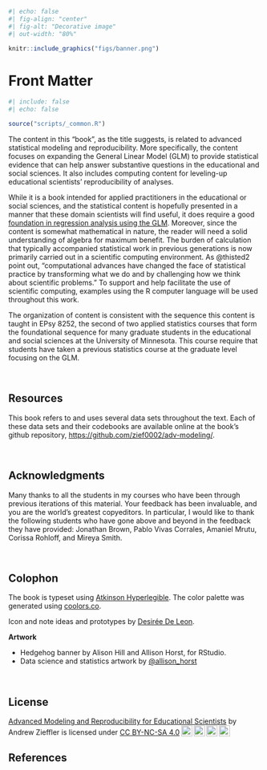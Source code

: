 

```r
#| echo: false
#| fig-align: "center"
#| fig-alt: "Decorative image"
#| out-width: "80%"

knitr::include_graphics("figs/banner.png")
```


# Front Matter {.unnumbered}

```r
#| include: false
#| echo: false

source("scripts/_common.R")
```

The content in this "book", as the title suggests, is related to advanced statistical modeling and reproducibility. More specifically, the content focuses on expanding the General Linear Model (GLM) to provide statistical evidence that can help answer substantive questions in the educational and social sciences. It also includes computing content for leveling-up educational scientists' reproducibility of analyses.


While it is a book intended for applied practitioners in the educational or social sciences, and the statistical content is hopefully presented in a manner that these domain scientists will find useful, it does require a good [foundation in regression analysis using the GLM](https://zief0002.github.io/modeling/). Moreover, since the content is somewhat mathematical in nature, the reader will need a solid understanding of algebra for maximum benefit. The burden of calculation that typically accompanied statistical work in previous generations is now primarily carried out in a scientific computing environment. As @thisted2 point out, "computational advances have changed the face of statistical practice by transforming what we do and by challenging how we think about scientific problems." To support and help facilitate the use of scientific computing, examples using the R computer language will be used throughout this work. 

The organization of content is consistent with the sequence this content is taught in EPsy 8252, the second of two applied statistics courses that form the foundational sequence for many graduate students in the educational and social sciences at the University of Minnesota. This course require that students have taken a previous statistics course at the graduate level focusing on the GLM. 


<!-- ```{r} -->
<!-- #| echo: false -->
<!-- #| out-width: "100%" -->
<!-- #| fig-alt: "The units are (1) Introduction to statistical computing, (2) Introduction to regression, (3) Regression inference, (4), Multiple regression, (5) Categorical predictors, and (6) Interaction effects." -->
<!-- knitr::include_graphics("figs/00-00-all-units.png") -->
<!-- ``` -->

<br />


## Resources

This book refers to and uses several data sets throughout the text. Each of these data sets and their codebooks are available online at the book's github repository, <https://github.com/zief0002/adv-modeling/>. 



<br />


## Acknowledgments

Many thanks to all the students in my courses who have been through previous iterations of this material. Your feedback has been invaluable, and you are the world's greatest copyeditors. In particular, I would like to thank the following students who have gone above and beyond in the feedback they have provided: Jonathan Brown, Pablo Vivas Corrales, Amaniel Mrutu, Corissa Rohloff, and Mireya Smith.

<br />


## Colophon

The book is typeset using [Atkinson Hyperlegible](https://fonts.google.com/specimen/Atkinson+Hyperlegible). The color palette was generated using [coolors.co](https://coolors.co/).

Icon and note ideas and prototypes by [Desirée De Leon](http://desiree.rbind.io/).

**Artwork**

- Hedgehog banner by Alison Hill and Allison Horst, for RStudio. 
- Data science and statistics artwork by [&commat;allison_horst](https://allisonhorst.com/)


<br />


## License

 <p xmlns:cc="http://creativecommons.org/ns#" xmlns:dct="http://purl.org/dc/terms/"><a property="dct:title" rel="cc:attributionURL" href="https://zief0002.github.io/adv-modeling/">Advanced Modeling and Reproducibility for Educational Scientists</a> by <span property="cc:attributionName">Andrew Zieffler</span> is licensed under <a href="https://creativecommons.org/licenses/by-nc-sa/4.0/?ref=chooser-v1" target="_blank" rel="license noopener noreferrer" style="display:inline-block;">CC BY-NC-SA 4.0<img style="height:22px!important;margin-left:3px;vertical-align:text-bottom;" src="https://mirrors.creativecommons.org/presskit/icons/cc.svg?ref=chooser-v1" alt=""><img style="height:22px!important;margin-left:3px;vertical-align:text-bottom;" src="https://mirrors.creativecommons.org/presskit/icons/by.svg?ref=chooser-v1" alt=""><img style="height:22px!important;margin-left:3px;vertical-align:text-bottom;" src="https://mirrors.creativecommons.org/presskit/icons/nc.svg?ref=chooser-v1" alt=""><img style="height:22px!important;margin-left:3px;vertical-align:text-bottom;" src="https://mirrors.creativecommons.org/presskit/icons/sa.svg?ref=chooser-v1" alt=""></a></p> 



## References

